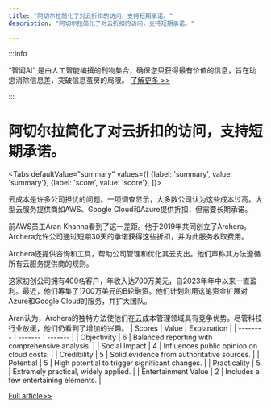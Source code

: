 ```yaml
---
title: "阿切尔拉简化了对云折扣的访问，支持短期承诺。"
description: "阿切尔拉简化了对云折扣的访问，支持短期承诺。"

---
```



:::info

“智闻AI“ 是由人工智能编撰的刊物集合，确保您只获得最有价值的信息，旨在助您消除信息差，突破信息茧房的局限。  [了解更多 >>](/)

:::

# 阿切尔拉简化了对云折扣的访问，支持短期承诺。


<Tabs
	defaultValue="summary"
	values={[
	{label: 'summary', value: 'summary'},
	{label: 'score', value: 'score'},
]}>
<TabItem value="summary">


云成本是许多公司担忧的问题。一项调查显示，大多数公司认为这些成本过高。大型云服务提供商如AWS、Google Cloud和Azure提供折扣，但需要长期承诺。

前AWS员工Aran Khanna看到了这一差距。他于2019年共同创立了Archera。Archera允许公司通过短期30天的承诺获得这些折扣，并为此服务收取费用。

Archera还提供咨询和工具，帮助公司管理和优化其云支出。他们声称其方法遵循所有云服务提供商的规则。

这家初创公司拥有400名客户，年收入达700万美元，自2023年年中以来一直盈利。最近，他们筹集了1700万美元的B轮融资。他们计划利用这笔资金扩展对Azure和Google Cloud的服务，并扩大团队。

Aran认为，Archera的独特方法使他们在云成本管理领域具有竞争优势。尽管科技行业放缓，他们仍看到了增加的兴趣。
</TabItem>
<TabItem value="score">
	| Scores     | Value   | Explanation |
	| -------- | ------- | ------- |
	| Objectivity  | 6    | Balanced reporting with comprehensive analysis.    |
	| Social Impact | 4     | Influences public opinion on cloud costs.    |
	| Credibility    | 5    | Solid evidence from authoritative sources.    |
	| Potential    | 5    | High potential to trigger significant changes.    |
	| Practicality    | 5    | Extremely practical, widely applied.    |
	| Entertainment Value    | 2    | Includes a few entertaining elements.    |
</TabItem>
</Tabs>

[Full article>>](https://techcrunch.com/2024/07/25/archera-helps-customers-access-deep-cloud-discounts/)
